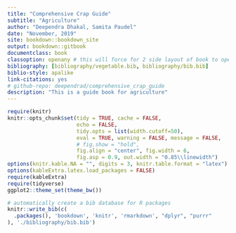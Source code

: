 ```yaml
--- 
title: "Comprehensive Crap Guide"
subtitle: "Agriculture"
author: "Deependra Dhakal, Samita Paudel"
date: "November, 2019"
site: bookdown::bookdown_site
output: bookdown::gitbook
documentclass: book
classoption: openany # this will force for 2 side layout of book to open chapter at any side
bibliography: [bibliography/vegetable.bib, bibliography/bib.bib]
biblio-style: apalike
link-citations: yes
# github-repo: deependrad/comprehensive_crap_guide
description: "This is a guide book for agriculture"
---
```


```r
require(knitr)
knitr::opts_chunk$set(tidy = TRUE, cache = FALSE, 
                      echo = FALSE, 
                      tidy.opts = list(width.cutoff=50), 
                      eval = TRUE, warning = FALSE, message = FALSE,
                      # fig.show = "hold", 
                      fig.align = "center", fig.width = 6,
                      fig.asp = 0.9, out.width = "0.85\\linewidth")
options(knitr.kable.NA = "", digits = 3, knitr.table.format = "latex")
options(kableExtra.latex.load_packages = FALSE)
require(kableExtra)
require(tidyverse)
ggplot2::theme_set(theme_bw())
```

```r
# automatically create a bib database for R packages
knitr::write_bib(c(
  .packages(), 'bookdown', 'knitr', 'rmarkdown', "dplyr", "purrr"
), './bibliography/bib.bib')
```

<!-- # Introduction -->

<!-- This is a reference manual for self purpose only. -->
